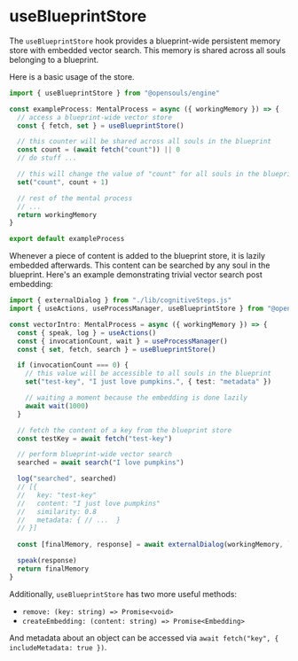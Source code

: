 # useBlueprintStore

The `useBlueprintStore` hook provides a blueprint-wide persistent memory store with embedded vector search. This memory is shared across all souls belonging to a blueprint.

Here is a basic usage of the store.

```typescript filename="exampleProcess.ts" {1,5-12}
import { useBlueprintStore } from "@opensouls/engine"

const exampleProcess: MentalProcess = async ({ workingMemory }) => {
  // access a blueprint-wide vector store
  const { fetch, set } = useBlueprintStore()

  // this counter will be shared across all souls in the blueprint
  const count = (await fetch("count")) || 0
  // do stuff ...

  // this will change the value of "count" for all souls in the blueprint
  set("count", count + 1)

  // rest of the mental process
  // ...
  return workingMemory
}

export default exampleProcess
```

Whenever a piece of content is added to the blueprint store, it is lazily embedded afterwards. This content can be searched by any soul in the blueprint. Here's an example demonstrating trivial vector search post embedding:

```typescript filename="vectorIntro.ts" {4-29}
import { externalDialog } from "./lib/cognitiveSteps.js"
import { useActions, useProcessManager, useBlueprintStore } from "@opensouls/engine"

const vectorIntro: MentalProcess = async ({ workingMemory }) => {
  const { speak, log } = useActions()
  const { invocationCount, wait } = useProcessManager()
  const { set, fetch, search } = useBlueprintStore()

  if (invocationCount === 0) {
    // this value will be accessible to all souls in the blueprint
    set("test-key", "I just love pumpkins.", { test: "metadata" })

    // waiting a moment because the embedding is done lazily
    await wait(1000)
  }

  // fetch the content of a key from the blueprint store
  const testKey = await fetch("test-key")

  // perform blueprint-wide vector search
  searched = await search("I love pumpkins")

  log("searched", searched)
  // [{
  //   key: "test-key"
  //   content: "I just love pumpkins"
  //   similarity: 0.8
  //   metadata: { // ...  }
  // }]
  
  const [finalMemory, response] = await externalDialog(workingMemory, `Communicate the following: ${testKey}`)

  speak(response)
  return finalMemory
}
```

Additionally, `useBlueprintStore` has two more useful methods:
- `remove: (key: string) => Promise<void>`
- `createEmbedding: (content: string) => Promise<Embedding>`

And metadata about an object can be accessed via `await fetch("key", { includeMetadata: true })`.